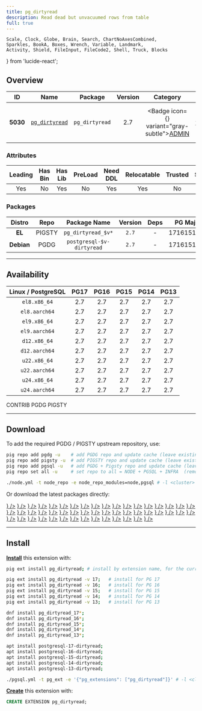 ```yaml
---
title: pg_dirtyread
description: Read dead but unvacuumed rows from table
full: true
---
```


    Scale, Clock, Globe, Brain, Search, ChartNoAxesCombined,
    Sparkles, BookA, Boxes, Wrench, Variable, Landmark,
    Activity, Shield, FileInput, FileCode2, Shell, Truck, Blocks
} from 'lucide-react';

## Overview

| <TooltipIconButton tooltip="Extension unique identifier" side="top">ID</TooltipIconButton> | <TooltipIconButton tooltip="Extension name" side="top">Name</TooltipIconButton> | <TooltipIconButton tooltip="Package name for installation" side="top">Package</TooltipIconButton> | <TooltipIconButton tooltip="Latest available extension version" side="top">Version</TooltipIconButton> | <TooltipIconButton tooltip="Extension category" side="top">Category</TooltipIconButton> | <TooltipIconButton tooltip="Open source license" side="top">License</TooltipIconButton> | <TooltipIconButton tooltip="Programming language" side="top">Lang</TooltipIconButton> |
|:--------:|:--------:|:----------:|:--------------:|:---------------------------------------:|:------------------------------------------------------:|:----:|
| **5030** | [`pg_dirtyread`](https://github.com/df7cb/pg_dirtyread) | `pg_dirtyread` | 2.7 | <Badge icon={<Landmark />} variant="gray-subtle"><a href="/ext/admin" className="no-underline">ADMIN</a></Badge> | <a href="/ext/list/license#bsd-3-clause" className="no-underline"><Badge icon={<Scale />} variant="blue-subtle">BSD 3-Clause</Badge></a> | <a href="/ext/list/lang#c"><Badge icon={<FileCode2 />} variant="blue-subtle">C</Badge></a> |

### Attributes

| <TooltipIconButton tooltip="The Primary Leading extension in the Package" side="top">Leading</TooltipIconButton> | <TooltipIconButton tooltip="Contains binary utils" side="top">Has Bin</TooltipIconButton> | <TooltipIconButton tooltip="Contains .so shared library files" side="top">Has Lib</TooltipIconButton> | <TooltipIconButton tooltip="Requires preloading via shared_preload_libraries" side="top">PreLoad</TooltipIconButton> | <TooltipIconButton tooltip="Requires CREATE EXTENSION DDL command" side="top">Need DDL</TooltipIconButton> | <TooltipIconButton tooltip="Can be installed in any schema" side="top">Relocatable</TooltipIconButton> | <TooltipIconButton tooltip="Can be created by non-superuser" side="top">Trusted</TooltipIconButton> | <TooltipIconButton tooltip="Schemas used by this extension" side="top">Schemas</TooltipIconButton> |
|:-------:|:-------:|:-------:|:-------:|:--------:|:-----------:|:-------:|:-------:|
| Yes | No | Yes | No | Yes | Yes | No | - |

### Packages

| <TooltipIconButton tooltip="Linux distribution family, EL or Debian" side="top">Distro</TooltipIconButton> | <TooltipIconButton tooltip="Package repository" side="top">Repo</TooltipIconButton> | <TooltipIconButton tooltip="The RPM/DEB Package Name Pattern (replace $v with real pg major)" side="top">Package Name</TooltipIconButton> | <TooltipIconButton tooltip="Latest package version" side="top">Version</TooltipIconButton> | <TooltipIconButton tooltip="RPM/DEB Package dependencies" side="top">Deps</TooltipIconButton> | <TooltipIconButton tooltip="Available in these PostgreSQL Major Versions" side="top">PG Major</TooltipIconButton> |
|:----------:|:--------:|:------------------------:|:-----------:|:------------:|:------------------:|
|   **EL**   | <Badge variant="amber-subtle"><span className="font-bold">PIGSTY</span></Badge> | `pg_dirtyread_$v*` | `2.7` | - | <Badge variant="green-subtle">17</Badge><Badge variant="green-subtle">16</Badge><Badge variant="green-subtle">15</Badge><Badge variant="green-subtle">14</Badge><Badge variant="green-subtle">13</Badge> |
| **Debian** | <Badge variant="blue-subtle"><span className="font-bold">PGDG</span></Badge> | `postgresql-$v-dirtyread` | `2.7` | - | <Badge variant="green-subtle">17</Badge><Badge variant="green-subtle">16</Badge><Badge variant="green-subtle">15</Badge><Badge variant="green-subtle">14</Badge><Badge variant="green-subtle">13</Badge> |



------

## Availability

| <TooltipIconButton tooltip="Linux Distro Arch / PostgreSQL Major Version" side="top">Linux / PostgreSQL </TooltipIconButton> | **PG17** | **PG16** | **PG15** | **PG14** | **PG13** |
|:-----:|:-----:|:-----:|:-----:|:-----:|:-----:|
| `el8.x86_64` | <Badge variant="blue-subtle">2.7</Badge> | <Badge variant="blue-subtle">2.7</Badge> | <Badge variant="blue-subtle">2.7</Badge> | <Badge variant="blue-subtle">2.7</Badge> | <Badge variant="blue-subtle">2.7</Badge> |
| `el8.aarch64` | <Badge variant="blue-subtle">2.7</Badge> | <Badge variant="blue-subtle">2.7</Badge> | <Badge variant="blue-subtle">2.7</Badge> | <Badge variant="blue-subtle">2.7</Badge> | <Badge variant="blue-subtle">2.7</Badge> |
| `el9.x86_64` | <Badge variant="blue-subtle">2.7</Badge> | <Badge variant="blue-subtle">2.7</Badge> | <Badge variant="blue-subtle">2.7</Badge> | <Badge variant="blue-subtle">2.7</Badge> | <Badge variant="blue-subtle">2.7</Badge> |
| `el9.aarch64` | <Badge variant="blue-subtle">2.7</Badge> | <Badge variant="blue-subtle">2.7</Badge> | <Badge variant="blue-subtle">2.7</Badge> | <Badge variant="blue-subtle">2.7</Badge> | <Badge variant="blue-subtle">2.7</Badge> |
| `d12.x86_64` | <Badge variant="blue-subtle">2.7</Badge> | <Badge variant="blue-subtle">2.7</Badge> | <Badge variant="blue-subtle">2.7</Badge> | <Badge variant="blue-subtle">2.7</Badge> | <Badge variant="blue-subtle">2.7</Badge> |
| `d12.aarch64` | <Badge variant="blue-subtle">2.7</Badge> | <Badge variant="blue-subtle">2.7</Badge> | <Badge variant="blue-subtle">2.7</Badge> | <Badge variant="blue-subtle">2.7</Badge> | <Badge variant="blue-subtle">2.7</Badge> |
| `u22.x86_64` | <Badge variant="blue-subtle">2.7</Badge> | <Badge variant="blue-subtle">2.7</Badge> | <Badge variant="blue-subtle">2.7</Badge> | <Badge variant="blue-subtle">2.7</Badge> | <Badge variant="blue-subtle">2.7</Badge> |
| `u22.aarch64` | <Badge variant="blue-subtle">2.7</Badge> | <Badge variant="blue-subtle">2.7</Badge> | <Badge variant="blue-subtle">2.7</Badge> | <Badge variant="blue-subtle">2.7</Badge> | <Badge variant="blue-subtle">2.7</Badge> |
| `u24.x86_64` | <Badge variant="blue-subtle">2.7</Badge> | <Badge variant="blue-subtle">2.7</Badge> | <Badge variant="blue-subtle">2.7</Badge> | <Badge variant="blue-subtle">2.7</Badge> | <Badge variant="blue-subtle">2.7</Badge> |
| `u24.aarch64` | <Badge variant="blue-subtle">2.7</Badge> | <Badge variant="blue-subtle">2.7</Badge> | <Badge variant="blue-subtle">2.7</Badge> | <Badge variant="blue-subtle">2.7</Badge> | <Badge variant="blue-subtle">2.7</Badge> |

<Badge variant="green-subtle"><span className="font-black">CONTRIB</span></Badge> <Badge variant="blue-subtle"><span className="font-black">PGDG</span></Badge> <Badge variant="amber-subtle"><span className="font-black">PIGSTY</span></Badge>

------

## Download

To add the required PGDG / PIGSTY upstream repository, use:

```bash tab="pig"
pig repo add pgdg -u    # add PGDG repo and update cache (leave existing repos)
pig repo add pigsty -u  # add PIGSTY repo and update cache (leave existing repos)
pig repo add pgsql -u   # add PGDG + Pigsty repo and update cache (leave existing repos)
pig repo set all -u     # set repo to all = NODE + PGSQL + INFRA  (remove existing repos)
```
```bash tab="pigsty"
./node.yml -t node_repo -e node_repo_modules=node,pgsql # -l <cluster>
```

Or download the latest packages directly:

<Files>
    <Folder name="el8.x86_64">
        <a href="https://download.postgresql.org/pub/repos/yum/17/redhat/rhel-8-x86_64/pg_dirtyread_17-2.7-2PGDG.rhel8.x86_64.rpm"><File name="pg_dirtyread_17-2.7-2PGDG.rhel8.x86_64.rpm" icon={<Package className="text-emerald-500" />} /></a>
        <a href="https://download.postgresql.org/pub/repos/yum/16/redhat/rhel-8-x86_64/pg_dirtyread_16-2.7-1PGDG.rhel8.x86_64.rpm"><File name="pg_dirtyread_16-2.7-1PGDG.rhel8.x86_64.rpm" icon={<Package className="text-emerald-500" />} /></a>
        <a href="https://download.postgresql.org/pub/repos/yum/15/redhat/rhel-8-x86_64/pg_dirtyread_15-2.7-1PGDG.rhel8.x86_64.rpm"><File name="pg_dirtyread_15-2.7-1PGDG.rhel8.x86_64.rpm" icon={<Package className="text-emerald-500" />} /></a>
        <a href="https://download.postgresql.org/pub/repos/yum/14/redhat/rhel-8-x86_64/pg_dirtyread_14-2.7-1PGDG.rhel8.x86_64.rpm"><File name="pg_dirtyread_14-2.7-1PGDG.rhel8.x86_64.rpm" icon={<Package className="text-emerald-500" />} /></a>
        <a href="https://download.postgresql.org/pub/repos/yum/13/redhat/rhel-8-x86_64/pg_dirtyread_13-2.7-1PGDG.rhel8.x86_64.rpm"><File name="pg_dirtyread_13-2.7-1PGDG.rhel8.x86_64.rpm" icon={<Package className="text-emerald-500" />} /></a>
    </Folder>
    <Folder name="el8.aarch64">
        <a href="https://download.postgresql.org/pub/repos/yum/17/redhat/rhel-8-aarch64/pg_dirtyread_17-2.7-2PGDG.rhel8.aarch64.rpm"><File name="pg_dirtyread_17-2.7-2PGDG.rhel8.aarch64.rpm" icon={<Package className="text-orange-500" />} /></a>
        <a href="https://download.postgresql.org/pub/repos/yum/16/redhat/rhel-8-aarch64/pg_dirtyread_16-2.7-1PGDG.rhel8.aarch64.rpm"><File name="pg_dirtyread_16-2.7-1PGDG.rhel8.aarch64.rpm" icon={<Package className="text-orange-500" />} /></a>
        <a href="https://download.postgresql.org/pub/repos/yum/15/redhat/rhel-8-aarch64/pg_dirtyread_15-2.7-1PGDG.rhel8.aarch64.rpm"><File name="pg_dirtyread_15-2.7-1PGDG.rhel8.aarch64.rpm" icon={<Package className="text-orange-500" />} /></a>
        <a href="https://download.postgresql.org/pub/repos/yum/14/redhat/rhel-8-aarch64/pg_dirtyread_14-2.7-1PGDG.rhel8.aarch64.rpm"><File name="pg_dirtyread_14-2.7-1PGDG.rhel8.aarch64.rpm" icon={<Package className="text-orange-500" />} /></a>
        <a href="https://download.postgresql.org/pub/repos/yum/13/redhat/rhel-8-aarch64/pg_dirtyread_13-2.7-1PGDG.rhel8.aarch64.rpm"><File name="pg_dirtyread_13-2.7-1PGDG.rhel8.aarch64.rpm" icon={<Package className="text-orange-500" />} /></a>
    </Folder>
    <Folder name="el9.x86_64">
        <a href="https://download.postgresql.org/pub/repos/yum/17/redhat/rhel-9-x86_64/pg_dirtyread_17-2.7-2PGDG.rhel9.x86_64.rpm"><File name="pg_dirtyread_17-2.7-2PGDG.rhel9.x86_64.rpm" icon={<Package className="text-emerald-500" />} /></a>
        <a href="https://download.postgresql.org/pub/repos/yum/16/redhat/rhel-9-x86_64/pg_dirtyread_16-2.7-1PGDG.rhel9.x86_64.rpm"><File name="pg_dirtyread_16-2.7-1PGDG.rhel9.x86_64.rpm" icon={<Package className="text-emerald-500" />} /></a>
        <a href="https://download.postgresql.org/pub/repos/yum/15/redhat/rhel-9-x86_64/pg_dirtyread_15-2.7-1PGDG.rhel9.x86_64.rpm"><File name="pg_dirtyread_15-2.7-1PGDG.rhel9.x86_64.rpm" icon={<Package className="text-emerald-500" />} /></a>
        <a href="https://download.postgresql.org/pub/repos/yum/14/redhat/rhel-9-x86_64/pg_dirtyread_14-2.7-1PGDG.rhel9.x86_64.rpm"><File name="pg_dirtyread_14-2.7-1PGDG.rhel9.x86_64.rpm" icon={<Package className="text-emerald-500" />} /></a>
        <a href="https://download.postgresql.org/pub/repos/yum/13/redhat/rhel-9-x86_64/pg_dirtyread_13-2.7-1PGDG.rhel9.x86_64.rpm"><File name="pg_dirtyread_13-2.7-1PGDG.rhel9.x86_64.rpm" icon={<Package className="text-emerald-500" />} /></a>
    </Folder>
    <Folder name="el9.aarch64">
        <a href="https://download.postgresql.org/pub/repos/yum/17/redhat/rhel-9-aarch64/pg_dirtyread_17-2.7-2PGDG.rhel9.aarch64.rpm"><File name="pg_dirtyread_17-2.7-2PGDG.rhel9.aarch64.rpm" icon={<Package className="text-orange-500" />} /></a>
        <a href="https://download.postgresql.org/pub/repos/yum/16/redhat/rhel-9-aarch64/pg_dirtyread_16-2.7-1PGDG.rhel9.aarch64.rpm"><File name="pg_dirtyread_16-2.7-1PGDG.rhel9.aarch64.rpm" icon={<Package className="text-orange-500" />} /></a>
        <a href="https://download.postgresql.org/pub/repos/yum/15/redhat/rhel-9-aarch64/pg_dirtyread_15-2.7-1PGDG.rhel9.aarch64.rpm"><File name="pg_dirtyread_15-2.7-1PGDG.rhel9.aarch64.rpm" icon={<Package className="text-orange-500" />} /></a>
        <a href="https://download.postgresql.org/pub/repos/yum/14/redhat/rhel-9-aarch64/pg_dirtyread_14-2.7-1PGDG.rhel9.aarch64.rpm"><File name="pg_dirtyread_14-2.7-1PGDG.rhel9.aarch64.rpm" icon={<Package className="text-orange-500" />} /></a>
        <a href="https://download.postgresql.org/pub/repos/yum/13/redhat/rhel-9-aarch64/pg_dirtyread_13-2.7-1PGDG.rhel9.aarch64.rpm"><File name="pg_dirtyread_13-2.7-1PGDG.rhel9.aarch64.rpm" icon={<Package className="text-orange-500" />} /></a>
    </Folder>
    <Folder name="d12.x86_64">
        <a href="https://apt.postgresql.org/pub/repos/apt/pool/main/p/pg-dirtyread/postgresql-17-dirtyread_2.7-2.pgdg120+1_arm64.deb"><File name="postgresql-17-dirtyread_2.7-2.pgdg120+1_arm64.deb" icon={<Box className="text-emerald-500" />} /></a>
        <a href="https://apt.postgresql.org/pub/repos/apt/pool/main/p/pg-dirtyread/postgresql-16-dirtyread_2.7-2.pgdg120+1_arm64.deb"><File name="postgresql-16-dirtyread_2.7-2.pgdg120+1_arm64.deb" icon={<Box className="text-emerald-500" />} /></a>
        <a href="https://apt.postgresql.org/pub/repos/apt/pool/main/p/pg-dirtyread/postgresql-15-dirtyread_2.7-2.pgdg120+1_arm64.deb"><File name="postgresql-15-dirtyread_2.7-2.pgdg120+1_arm64.deb" icon={<Box className="text-emerald-500" />} /></a>
        <a href="https://apt.postgresql.org/pub/repos/apt/pool/main/p/pg-dirtyread/postgresql-14-dirtyread_2.7-2.pgdg120+1_arm64.deb"><File name="postgresql-14-dirtyread_2.7-2.pgdg120+1_arm64.deb" icon={<Box className="text-emerald-500" />} /></a>
        <a href="https://apt.postgresql.org/pub/repos/apt/pool/main/p/pg-dirtyread/postgresql-13-dirtyread_2.7-2.pgdg120+1_arm64.deb"><File name="postgresql-13-dirtyread_2.7-2.pgdg120+1_arm64.deb" icon={<Box className="text-emerald-500" />} /></a>
    </Folder>
    <Folder name="d12.aarch64">
        <a href="https://apt.postgresql.org/pub/repos/apt/pool/main/p/pg-dirtyread/postgresql-17-dirtyread_2.7-2.pgdg120+1_amd64.deb"><File name="postgresql-17-dirtyread_2.7-2.pgdg120+1_amd64.deb" icon={<Box className="text-orange-500" />} /></a>
        <a href="https://apt.postgresql.org/pub/repos/apt/pool/main/p/pg-dirtyread/postgresql-16-dirtyread_2.7-2.pgdg120+1_amd64.deb"><File name="postgresql-16-dirtyread_2.7-2.pgdg120+1_amd64.deb" icon={<Box className="text-orange-500" />} /></a>
        <a href="https://apt.postgresql.org/pub/repos/apt/pool/main/p/pg-dirtyread/postgresql-15-dirtyread_2.7-2.pgdg120+1_amd64.deb"><File name="postgresql-15-dirtyread_2.7-2.pgdg120+1_amd64.deb" icon={<Box className="text-orange-500" />} /></a>
        <a href="https://apt.postgresql.org/pub/repos/apt/pool/main/p/pg-dirtyread/postgresql-14-dirtyread_2.7-2.pgdg120+1_amd64.deb"><File name="postgresql-14-dirtyread_2.7-2.pgdg120+1_amd64.deb" icon={<Box className="text-orange-500" />} /></a>
        <a href="https://apt.postgresql.org/pub/repos/apt/pool/main/p/pg-dirtyread/postgresql-13-dirtyread_2.7-2.pgdg120+1_amd64.deb"><File name="postgresql-13-dirtyread_2.7-2.pgdg120+1_amd64.deb" icon={<Box className="text-orange-500" />} /></a>
    </Folder>
    <Folder name="u22.x86_64">
        <a href="https://apt.postgresql.org/pub/repos/apt/pool/main/p/pg-dirtyread/postgresql-17-dirtyread_2.7-2.pgdg22.04+1_amd64.deb"><File name="postgresql-17-dirtyread_2.7-2.pgdg22.04+1_amd64.deb" icon={<Box className="text-emerald-500" />} /></a>
        <a href="https://apt.postgresql.org/pub/repos/apt/pool/main/p/pg-dirtyread/postgresql-16-dirtyread_2.7-2.pgdg22.04+1_amd64.deb"><File name="postgresql-16-dirtyread_2.7-2.pgdg22.04+1_amd64.deb" icon={<Box className="text-emerald-500" />} /></a>
        <a href="https://apt.postgresql.org/pub/repos/apt/pool/main/p/pg-dirtyread/postgresql-15-dirtyread_2.7-2.pgdg22.04+1_amd64.deb"><File name="postgresql-15-dirtyread_2.7-2.pgdg22.04+1_amd64.deb" icon={<Box className="text-emerald-500" />} /></a>
        <a href="https://apt.postgresql.org/pub/repos/apt/pool/main/p/pg-dirtyread/postgresql-14-dirtyread_2.7-2.pgdg22.04+1_amd64.deb"><File name="postgresql-14-dirtyread_2.7-2.pgdg22.04+1_amd64.deb" icon={<Box className="text-emerald-500" />} /></a>
        <a href="https://apt.postgresql.org/pub/repos/apt/pool/main/p/pg-dirtyread/postgresql-13-dirtyread_2.7-2.pgdg22.04+1_amd64.deb"><File name="postgresql-13-dirtyread_2.7-2.pgdg22.04+1_amd64.deb" icon={<Box className="text-emerald-500" />} /></a>
    </Folder>
    <Folder name="u22.aarch64">
        <a href="https://apt.postgresql.org/pub/repos/apt/pool/main/p/pg-dirtyread/postgresql-17-dirtyread_2.7-2.pgdg22.04+1_arm64.deb"><File name="postgresql-17-dirtyread_2.7-2.pgdg22.04+1_arm64.deb" icon={<Box className="text-orange-500" />} /></a>
        <a href="https://apt.postgresql.org/pub/repos/apt/pool/main/p/pg-dirtyread/postgresql-16-dirtyread_2.7-2.pgdg22.04+1_arm64.deb"><File name="postgresql-16-dirtyread_2.7-2.pgdg22.04+1_arm64.deb" icon={<Box className="text-orange-500" />} /></a>
        <a href="https://apt.postgresql.org/pub/repos/apt/pool/main/p/pg-dirtyread/postgresql-15-dirtyread_2.7-2.pgdg22.04+1_arm64.deb"><File name="postgresql-15-dirtyread_2.7-2.pgdg22.04+1_arm64.deb" icon={<Box className="text-orange-500" />} /></a>
        <a href="https://apt.postgresql.org/pub/repos/apt/pool/main/p/pg-dirtyread/postgresql-14-dirtyread_2.7-2.pgdg22.04+1_arm64.deb"><File name="postgresql-14-dirtyread_2.7-2.pgdg22.04+1_arm64.deb" icon={<Box className="text-orange-500" />} /></a>
        <a href="https://apt.postgresql.org/pub/repos/apt/pool/main/p/pg-dirtyread/postgresql-13-dirtyread_2.7-2.pgdg22.04+1_arm64.deb"><File name="postgresql-13-dirtyread_2.7-2.pgdg22.04+1_arm64.deb" icon={<Box className="text-orange-500" />} /></a>
    </Folder>
    <Folder name="u24.x86_64">
        <a href="https://apt.postgresql.org/pub/repos/apt/pool/main/p/pg-dirtyread/postgresql-17-dirtyread_2.7-2.pgdg24.04+1_amd64.deb"><File name="postgresql-17-dirtyread_2.7-2.pgdg24.04+1_amd64.deb" icon={<Box className="text-emerald-500" />} /></a>
        <a href="https://apt.postgresql.org/pub/repos/apt/pool/main/p/pg-dirtyread/postgresql-16-dirtyread_2.7-2.pgdg24.04+1_amd64.deb"><File name="postgresql-16-dirtyread_2.7-2.pgdg24.04+1_amd64.deb" icon={<Box className="text-emerald-500" />} /></a>
        <a href="https://apt.postgresql.org/pub/repos/apt/pool/main/p/pg-dirtyread/postgresql-15-dirtyread_2.7-2.pgdg24.04+1_amd64.deb"><File name="postgresql-15-dirtyread_2.7-2.pgdg24.04+1_amd64.deb" icon={<Box className="text-emerald-500" />} /></a>
        <a href="https://apt.postgresql.org/pub/repos/apt/pool/main/p/pg-dirtyread/postgresql-14-dirtyread_2.7-2.pgdg24.04+1_amd64.deb"><File name="postgresql-14-dirtyread_2.7-2.pgdg24.04+1_amd64.deb" icon={<Box className="text-emerald-500" />} /></a>
        <a href="https://apt.postgresql.org/pub/repos/apt/pool/main/p/pg-dirtyread/postgresql-13-dirtyread_2.7-2.pgdg24.04+1_amd64.deb"><File name="postgresql-13-dirtyread_2.7-2.pgdg24.04+1_amd64.deb" icon={<Box className="text-emerald-500" />} /></a>
    </Folder>
    <Folder name="u24.aarch64">
        <a href="https://apt.postgresql.org/pub/repos/apt/pool/main/p/pg-dirtyread/postgresql-17-dirtyread_2.7-2.pgdg24.04+1_arm64.deb"><File name="postgresql-17-dirtyread_2.7-2.pgdg24.04+1_arm64.deb" icon={<Box className="text-orange-500" />} /></a>
        <a href="https://apt.postgresql.org/pub/repos/apt/pool/main/p/pg-dirtyread/postgresql-16-dirtyread_2.7-2.pgdg24.04+1_arm64.deb"><File name="postgresql-16-dirtyread_2.7-2.pgdg24.04+1_arm64.deb" icon={<Box className="text-orange-500" />} /></a>
        <a href="https://apt.postgresql.org/pub/repos/apt/pool/main/p/pg-dirtyread/postgresql-15-dirtyread_2.7-2.pgdg24.04+1_arm64.deb"><File name="postgresql-15-dirtyread_2.7-2.pgdg24.04+1_arm64.deb" icon={<Box className="text-orange-500" />} /></a>
        <a href="https://apt.postgresql.org/pub/repos/apt/pool/main/p/pg-dirtyread/postgresql-14-dirtyread_2.7-2.pgdg24.04+1_arm64.deb"><File name="postgresql-14-dirtyread_2.7-2.pgdg24.04+1_arm64.deb" icon={<Box className="text-orange-500" />} /></a>
        <a href="https://apt.postgresql.org/pub/repos/apt/pool/main/p/pg-dirtyread/postgresql-13-dirtyread_2.7-2.pgdg24.04+1_arm64.deb"><File name="postgresql-13-dirtyread_2.7-2.pgdg24.04+1_arm64.deb" icon={<Box className="text-orange-500" />} /></a>
    </Folder>
</Files>

------

## Install

[**Install**](/docs/pgsql/extension/install) this extension with:

```bash tab="pig"
pig ext install pg_dirtyread; # install by extension name, for the current active PG version

pig ext install pg_dirtyread -v 17;   # install for PG 17
pig ext install pg_dirtyread -v 16;   # install for PG 16
pig ext install pg_dirtyread -v 15;   # install for PG 15
pig ext install pg_dirtyread -v 14;   # install for PG 14
pig ext install pg_dirtyread -v 13;   # install for PG 13
```
```bash tab="yum" 
dnf install pg_dirtyread_17*;
dnf install pg_dirtyread_16*;
dnf install pg_dirtyread_15*;
dnf install pg_dirtyread_14*;
dnf install pg_dirtyread_13*;
```
```bash tab="apt" 
apt install postgresql-17-dirtyread;
apt install postgresql-16-dirtyread;
apt install postgresql-15-dirtyread;
apt install postgresql-14-dirtyread;
apt install postgresql-13-dirtyread;
```
```bash tab="ansible"
./pgsql.yml -t pg_ext -e '{"pg_extensions": ["pg_dirtyread"]}' # -l <cls>
```

[**Create**](/docs/pgsql/extension/create) this extension with:

```sql
CREATE EXTENSION pg_dirtyread;
```


